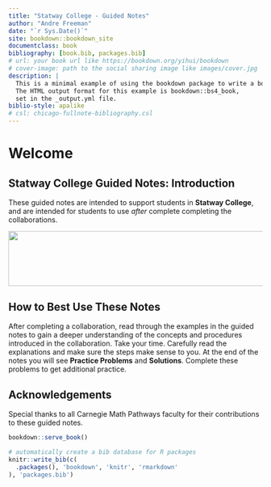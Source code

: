 ```yaml
--- 
title: "Statway College - Guided Notes"
author: "Andre Freeman"
date: "`r Sys.Date()`"
site: bookdown::bookdown_site
documentclass: book
bibliography: [book.bib, packages.bib]
# url: your book url like https://bookdown.org/yihui/bookdown
# cover-image: path to the social sharing image like images/cover.jpg
description: |
  This is a minimal example of using the bookdown package to write a book.
  The HTML output format for this example is bookdown::bs4_book,
  set in the _output.yml file.
biblio-style: apalike
# csl: chicago-fullnote-bibliography.csl
---
```


# Welcome {-} 

## Statway College Guided Notes: Introduction {-}

These guided notes are intended to support students in **Statway College**, and are intended for students to use _after_ complete completing the collaborations. 

<img src="SWCollege.png" width="555" height="108.6" />

## How to Best Use These Notes {-}

After completing a collaboration, read through the examples in the guided notes to gain a deeper understanding of the concepts and procedures introduced in the collaboration. Take your time.  Carefully read the explanations and make sure the steps make sense to you.  At the end of the notes you will see **Practice Problems** and **Solutions**.  Complete these problems to get additional practice.

## Acknowledgements {-}

Special thanks to all Carnegie Math Pathways faculty for their contributions to these guided notes.

```r
bookdown::serve_book()
```


```r
# automatically create a bib database for R packages
knitr::write_bib(c(
  .packages(), 'bookdown', 'knitr', 'rmarkdown'
), 'packages.bib')
```

